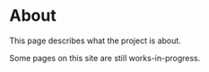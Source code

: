# About

This page describes what the project is about.

::: {.callout-warning}
Some pages on this site are still works-in-progress.
:::
